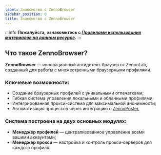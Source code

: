 ```yaml
---
label: Знакомство с ZennoBrowser
sidebar_position: 0
title: Знакомство с ZennoBrowser
---
```


:::info **Пожалуйста, ознакомьтесь с [*Правилами использования материалов на данном ресурсе*](../Disclaimer).**
:::  

## Что такое ZennoBrowser?

**ZennoBrowser** — инновационный антидетект-браузер от ZennoLab, созданный для работы с множественными браузерными профилями.

### **Ключевые возможности:**

- Создание браузерных профилей с уникальными отпечатками;
- Гибкая система управления локальными и облачными профилями;
- Интегрированная прокси-система для максимальной анонимности;
- Автоматизация процессов через интеграцию с [ZennoPoster.](https://zennolab.com/ru/products/zennoposter/)


### **Система построена на двух основных модулях:**

- **Менеджер профилей** — централизованное управление всеми вашими аккаунтами;
- **Менеджер прокси** — настройка и контроль прокси-серверов для каждого профиля.